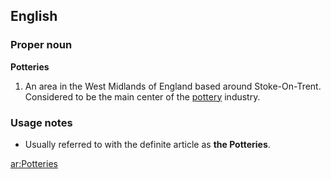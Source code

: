==English==
{{see|potteries}}
===Proper noun===
'''Potteries'''

# An area in the West Midlands of England based around Stoke-On-Trent. Considered to be the main center of the [[pottery]] industry.

===Usage notes===
* Usually referred to with the definite article as '''the Potteries'''.

[[ar:Potteries]]